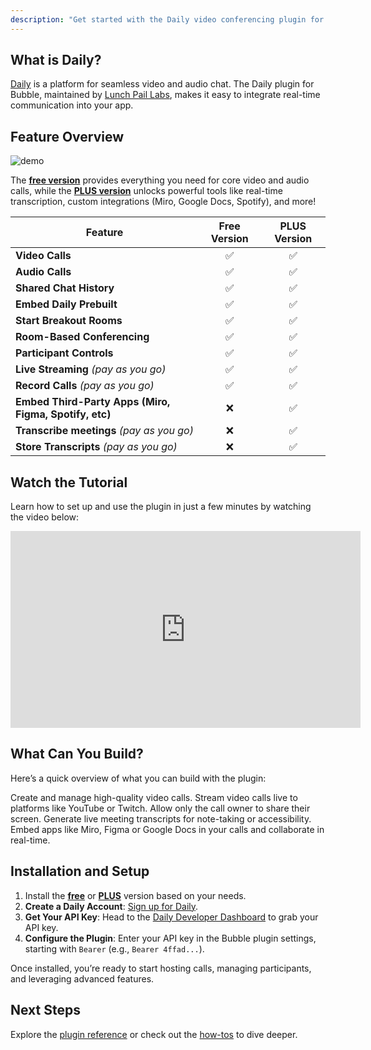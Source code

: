 ```yaml
---
description: "Get started with the Daily video conferencing plugin for Bubble."
---
```



## What is Daily?

[Daily](https://www.daily.co/) is a platform for seamless video and audio chat. The Daily plugin for Bubble, maintained by [Lunch Pail Labs](https://www.lunchpaillabs.com), makes it easy to integrate real-time communication into your app.

## Feature Overview

![demo](https://res.cloudinary.com/dpfmaccxx/image/upload/v1727828385/chatplugindemo_yxpv8u.gif)

The [**free version**](https://bubble.io/plugin/daily-video-chat-1622494385281x917140771709124600) provides everything you need for core video and audio calls, while the [**PLUS version**](https://bubble.io/plugin/daily-video--audio-plus-1727441795463x240182085842370560) unlocks powerful tools like real-time transcription, custom integrations (Miro, Google Docs, Spotify), and more!

| **Feature**                                            | **Free Version** | **PLUS Version** |
| ------------------------------------------------------ | :--------------: | :--------------: |
| **Video Calls**                                        |        ✅        |        ✅        |
| **Audio Calls**                                        |        ✅        |        ✅        |
| **Shared Chat History**                                |        ✅        |        ✅        |
| **Embed Daily Prebuilt**                               |        ✅        |        ✅        |
| **Start Breakout Rooms**                               |        ✅        |        ✅        |
| **Room-Based Conferencing**                            |        ✅        |        ✅        |
| **Participant Controls**                               |        ✅        |        ✅        |
| **Live Streaming** _(pay as you go)_                   |        ✅        |        ✅        |
| **Record Calls** _(pay as you go)_                     |        ✅        |        ✅        |
| **Embed Third-Party Apps (Miro, Figma, Spotify, etc)** |        ❌        |        ✅        |
| **Transcribe meetings** _(pay as you go)_              |        ❌        |        ✅        |
| **Store Transcripts** _(pay as you go)_                |        ❌        |        ✅        |

## Watch the Tutorial

Learn how to set up and use the plugin in just a few minutes by watching the video below:

<iframe
  width="560"
  height="315"
  src="https://www.youtube.com/embed/jQGVUxl9WV4"
  title="YouTube video player"
  frameborder="0"
  allow="accelerometer; autoplay; clipboard-write; encrypted-media; gyroscope; picture-in-picture"
  allowfullscreen
></iframe>

## What Can You Build?

Here’s a quick overview of what you can build with the plugin:

<CardGroup cols={3}>
  <Card
    title="Video calls"
    icon="video"
    href="https://www.daily.co/blog/integrate-daily-video-chat-in-your-bubble-app-in-less-than-30-minutes"
  >
    Create and manage high-quality video calls.
  </Card>
  <Card
    title="Livestreams"
    icon="tv"
    href="/bubble/daily/how-tos/set-up-livestream"
  >
    Stream video calls live to platforms like YouTube or Twitch.
  </Card>
  <Card
    title="Broadcasts"
    icon="airplay"
    href="/bubble/daily/how-tos/owner-only-broadcast"
  >
    Allow only the call owner to share their screen.
  </Card>
</CardGroup>

<CardGroup cols={2}>
  <Card
    title="Real-Time Transcriptions"
    icon="text"
    href="/bubble/daily/how-tos/transcribe-a-meeting"
  >
    Generate live meeting transcripts for note-taking or accessibility.
  </Card>
  <Card
    title="Collaborative Apps"
    icon="share"
    href="/bubble/daily/how-tos/add-custom-integrations"
  >
    Embed apps like Miro, Figma or Google Docs in your calls and collaborate in
    real-time.
  </Card>
</CardGroup>

## Installation and Setup

1. Install the [**free**](https://bubble.io/plugin/daily-video-chat-1622494385281x917140771709124600) or [**PLUS**](https://bubble.io/plugin/daily-video--audio-plus-1727441795463x240182085842370560) version based on your needs.
2. **Create a Daily Account**: [Sign up for Daily](https://dashboard.daily.co/u/signup).
3. **Get Your API Key**: Head to the [Daily Developer Dashboard](https://dashboard.daily.co/developers) to grab your API key.
4. **Configure the Plugin**: Enter your API key in the Bubble plugin settings, starting with `Bearer` (e.g., `Bearer 4ffad...`).

Once installed, you’re ready to start hosting calls, managing participants, and leveraging advanced features.

## Next Steps

Explore the [plugin reference](/bubble/daily/plugin-reference/actions/create-room) or check out the [how-tos](/bubble/daily/how-tos/use-daily-events) to dive deeper.

<dailyBubbleFooter />
